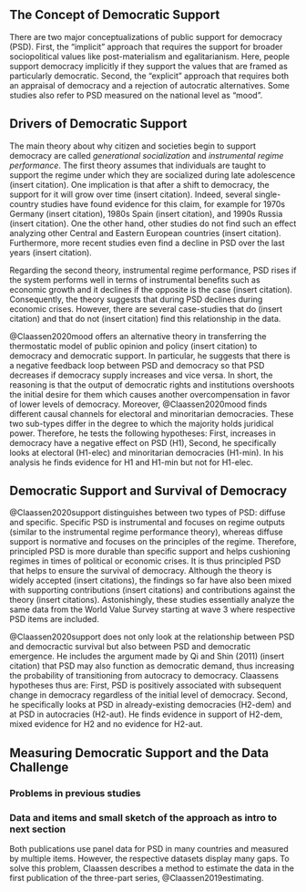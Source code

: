 ## The Concept of Democratic Support

There are two major conceptualizations of public support for democracy (PSD). First, the "implicit" approach that requires the support for broader sociopolitical values like post-materialism and egalitarianism. Here, people support democracy implicitly if they support the values that are framed as particularly democratic. Second, the "explicit" approach that requires both an appraisal of democracy and a rejection of autocratic alternatives. Some studies also refer to PSD measured on the national level as "mood". 

## Drivers of Democratic Support

The main theory about why citizen and societies begin to support democracy are called *generational socialization* and *instrumental regime performance*. The first theory assumes that individuals are taught to support the regime under which they are socialized during late adolescence (insert citation). One implication is that after a shift to democracy, the support for it will grow over time (insert citation). Indeed, several single-country studies have found evidence for this claim, for example for 1970s Germany (insert citation), 1980s Spain (insert citation), and 1990s Russia (insert citation). One the other hand, other studies do not find such an effect analyzing other Central and Eastern European countries (insert citation). Furthermore, more recent studies even find a decline in PSD over the last years (insert citation).

Regarding the second theory, instrumental regime performance, PSD rises if the system performs well in terms of instrumental benefits such as economic growth and it declines if the opposite is the case (insert citation). Consequently, the theory suggests that during PSD declines during economic crises. However, there are several case-studies that do (insert citation) and that do not (insert citation) find this relationship in the data.

@Claassen2020mood offers an alternative theory in transferring the thermostatic model of public opinion and policy (insert citation) to democracy and democratic support. In particular, he suggests that there is a negative feedback loop between PSD and democracy so that PSD decreases if democracy supply increases and vice versa. In short, the reasoning is that the output of democratic rights and institutions overshoots the initial desire for them which causes another overcompensation in favor of lower levels of democracy. Moreover, @Claassen2020mood finds different causal channels for electoral and minoritarian democracies. These two sub-types differ in the degree to which the majority holds juridical power. Therefore, he tests the following hypotheses: First, increases in democracy have a negative effect on PSD (H1), Second, he specifically looks at electoral (H1-elec) and minoritarian democracies (H1-min). In his analysis he finds evidence for H1 and H1-min but not for H1-elec.

## Democratic Support and Survival of Democracy

@Claassen2020support distinguishes between two types of PSD: diffuse and specific. Specific PSD is instrumental and focuses on regime outputs (similar to the instrumental regime performance theory), whereas diffuse support is normative and focuses on the principles of the regime. Therefore, principled PSD is more durable than specific support and helps cushioning regimes in times of political or economic crises. It is thus principled PSD that helps to ensure the survival of democracy. Although the theory is widely accepted (insert citations), the findings so far have also been mixed with supporting contributions (insert citations) and contributions against the theory (insert citations). Astonishingly, these studies essentially analyze the same data from the World Value Survey starting at wave 3 where respective PSD items are included.

@Claassen2020support does not only look at the relationship between PSD and democractic survival but also between PSD and democratic emergence. He includes the argument made by Qi and Shin (2011) (insert citation) that PSD may also function as democratic demand, thus increasing the probability of transitioning from autocracy to democracy. Claassens hypotheses thus are: First, PSD is positively associated with subsequent change in democracy regardless of the initial level of democracy. Second, he specifically looks at PSD in already-existing democracies (H2-dem) and at PSD in autocracies (H2-aut). He finds evidence in support of H2-dem, mixed evidence for H2 and no evidence for H2-aut.

## Measuring Democratic Support and the Data Challenge

### Problems in previous studies

### Data and items  and small sketch of the approach as intro to next section

Both publications use panel data for PSD in many countries and measured by multiple items. However, the respective datasets display many gaps. To solve this problem, Claassen describes a method to estimate the data in the first publication of the three-part series, @Claassen2019estimating.
